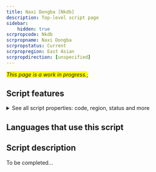 ```yaml
---
title: Naxi Dongba [Nkdb]
description: Top-level script page
sidebar:
    hidden: true
scrpropcode: Nkdb
scrpropname: Naxi Dongba
scrpropstatus: Current
scrpropregion: East Asian
scrpropdirection: [unspecified]
---
```


<span style='background-color:yellow'>_This page is a work in progress._</span>;


## Script features

<details>
<summary> See all script properties: code, region, status and more</summary>
<ScriptInfo />
</details>

## Languages that use this script

<WsList script='Nkdb' wsMax='5' />

## Script description

To be completed...

